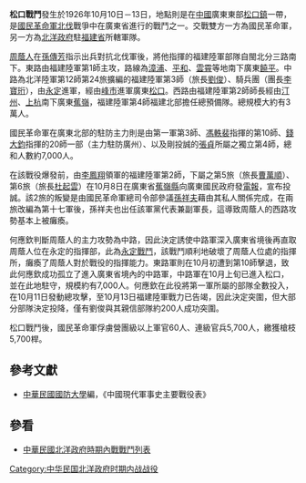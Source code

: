 {{noteTA
|1=zh-hant:松口;zh-hans:松口;
}}
{{Infobox Military Conflict|
campaign=|
image=|
caption=|
conflict=松口戰鬥|
date=1926年10月10日－13日|
place=[[中國|中國]]粵東|
result=北洋政府旅長[[曹萬順|曹萬順]]及[[杜起雲|杜起雲]]投誠廣東國民政府，部隊改制為[[國民革命軍第十七軍|國民革命軍第十七軍]]|
combatant1=[[國民革命軍第一軍|國民革命軍第一軍]]之第3師|
combatant2=福建陸軍第3師| 
commander1=[[何應欽|何應欽]]、[[譚曙卿|譚曙卿]]、[[馮軼裴|馮軼裴]] |
commander2=[[劉俊|劉俊]]、[[孫雲峰|孫雲峰]]、[[李鳳翔|李鳳翔]]|
strength1=|
strength2=|
casualties1=|
casualties2=|
}}
'''松口戰鬥'''發生於1926年10月10日－13日，地點則是在[[中國|中國]]廣東東部[[松口鎮|松口鎮]]一帶，是[[國民革命軍北伐|國民革命軍北伐]]戰爭中在廣東省進行的戰鬥之一。交戰雙方一方為國民革命軍，另一方為[[北洋政府|北洋政府]]駐[[福建省|福建省]]所轄軍隊。

[[周蔭人|周蔭人]]在[[孫傳芳|孫傳芳]]指示出兵對抗北伐軍後，將他指揮的福建陸軍部隊自閩北分三路南下。東路由福建陸軍第1師主攻，路線為[[漳浦縣|漳浦]]、[[平和縣|平和]]、[[雲霄縣|雲霄]]等地南下廣東[[饒平縣|饒平]]。中路為北洋陸軍第12師第24旅擴編的福建陸軍第3師（旅長[[劉俊|劉俊]]）、騎兵團（團長[[李寶珩|李寶珩]]），由[[永定縣|永定]]進軍，經由[[峰市鎮|峰市]]進軍廣東[[松口鎮|松口]]。西路由福建陸軍第2師師長經由[[汀州|汀州]]、[[上杭縣|上杭]]南下廣東[[蕉嶺縣|蕉嶺]]，福建陸軍第4師福建北部擔任總預備隊。總規模大約有3萬人。

國民革命軍在廣東北部的駐防主力則是由第一軍第3師、[[馮軼裴|馮軼裴]]指揮的第10師、[[錢大鈞|錢大鈞]]指揮的20師一部（主力駐防廣州）、以及剛投誠的[[張貞|張貞]]所屬之獨立第4師，總和人數約7,000人。

在該戰役爆發前，由[[李鳳翔|李鳳翔]]領軍的福建陸軍第2師，下屬之第5旅（旅長[[曹萬順|曹萬順]]）、第6旅（旅長[[杜起雲|杜起雲]]）在10月8日在廣東省[[蕉嶺縣|蕉嶺縣]]向廣東國民政府發[[電報|電報]]，宣布投誠。該2旅的叛變是由國民革命軍總司令部參議[[孫祥夫|孫祥夫]]藉由其私人關係完成，在兩旅改編為第十七軍後，孫祥夫也出任該軍黨代表兼副軍長，這導致周蔭人的西路攻勢基本上被癱瘓。

何應欽判斷周蔭人的主力攻勢為中路，因此決定誘使中路軍深入廣東省境後再直取周蔭人位在永定的指揮部，此為[[永定戰鬥|永定戰鬥]]，該戰鬥順利地破壞了周蔭人位處的指揮所，癱瘓了周蔭人對於戰役的指揮能力。東路軍則在10月初遭到第10師擊退，致此何應欽成功孤立了進入廣東省境內的中路軍，中路軍在10月上旬已進入松口，並在此地駐守，規模約有7,000人。何應欽在此役將第一軍所屬的部隊全數投入，在10月11日發動總攻擊，至10月13日福建陸軍戰力已告竭，因此決定突圍，但大部分部隊決定投降，僅有劉俊與其親信部隊約200人成功突圍。

松口戰鬥後，國民革命軍俘虜營團級以上軍官60人、連級官兵5,700人，繳獲槍枝5,700桿。
==參考文獻==
*[[中華民國|中華民國]][[國防大學_(臺灣)|國防大學]]編，《中國現代軍事史主要戰役表》
==參看==
*[[中華民國北洋政府時期內戰戰鬥列表|中華民國北洋政府時期內戰戰鬥列表]]
[[Category:中华民国北洋政府时期内战战役|Category:中华民国北洋政府时期内战战役]]